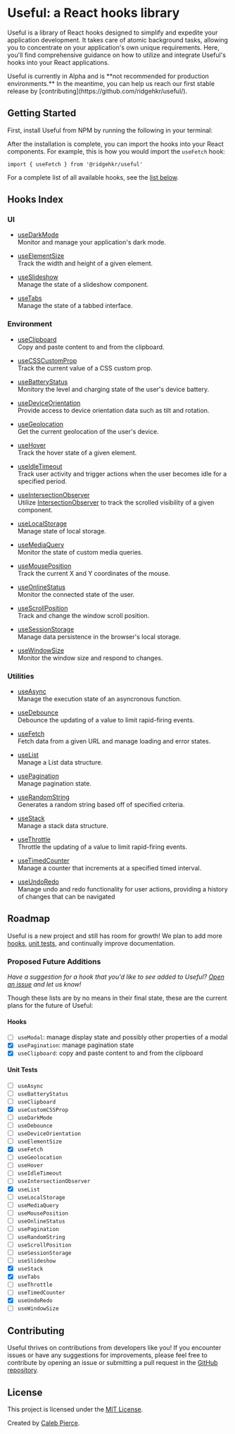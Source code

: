 
# Useful: a React hooks library

Useful is a library of React hooks designed to simplify and expedite your application development. It takes care of atomic background tasks, allowing you to concentrate on your application's own unique requirements. Here, you'll find comprehensive guidance on how to utilize and integrate Useful's hooks into your React applications.

<Callout emoji='⚠️'>
  Useful is currently in Alpha and is **not recommended for production
  environments.** In the meantime, you can help us reach our first stable
  release by [contributing](https://github.com/ridgehkr/useful/).
</Callout>

## Getting Started

First, install Useful from NPM by running the following in your terminal:

<Install />

After the installation is complete, you can import the hooks into your React components. For example, this is how you would import the `useFetch` hook:

```tsx
import { useFetch } from '@ridgehkr/useful'
```

For a complete list of all available hooks, see the [list below](#hooks-index).

## Hooks Index

### UI

- [useDarkMode](/hooks/useDarkMode)\
  Monitor and manage your application's dark mode.

- [useElementSize](/hooks/useElementSize)\
  Track the width and height of a given element.

- [useSlideshow](/hooks/useSlideshow)\
  Manage the state of a slideshow component.

- [useTabs](/hooks/useTabs)\
  Manage the state of a tabbed interface.

### Environment

- [useClipboard](/hooks/useClipboard)\
  Copy and paste content to and from the clipboard.

- [useCSSCustomProp](/hooks/useCustomCSSProp)\
  Track the current value of a CSS custom prop.

- [useBatteryStatus](/hooks/useBatteryStatus)\
  Monitory the level and charging state of the user's device battery.

- [useDeviceOrientation](/hooks/useDeviceOrientation)\
  Provide access to device orientation data such as tilt and rotation.

- [useGeolocation](/hooks/useGeolocation)\
  Get the current geolocation of the user's device.

- [useHover](/hooks/useHover)\
  Track the hover state of a given element.

- [useIdleTimeout](/hooks/useIdleTimeout)\
  Track user activity and trigger actions when the user becomes idle for a specified period.

- [useIntersectionObserver](/hooks/useIntersectionObserver)\
  Utilize [IntersectionObserver](https://developer.mozilla.org/en-US/docs/Web/API/Intersection_Observer_API) to track the scrolled visibility of a given component.

- [useLocalStorage](/hooks/useLocalStorage)\
  Manage state of local storage.

- [useMediaQuery](/hooks/useMediaQuery)\
  Monitor the state of custom media queries.

- [useMousePosition](/hooks/useMousePosition)\
  Track the current X and Y coordinates of the mouse.

- [useOnlineStatus](/hooks/useOnlineStatus)\
  Monitor the connected state of the user.

- [useScrollPosition](/hooks/useScrollPosition)\
  Track and change the window scroll position.

- [useSessionStorage](/hooks/useSessionStorage)\
  Manage data persistence in the browser's local storage.

- [useWindowSize](/hooks/useWindowSize)\
  Monitor the window size and respond to changes.

### Utilities

- [useAsync](/hooks/useAsync)\
  Manage the execution state of an asyncronous function.

- [useDebounce](/hooks/useDebounce)\
  Debounce the updating of a value to limit rapid-firing events.

- [useFetch](/hooks/useFetch)\
  Fetch data from a given URL and manage loading and error states.

- [useList](/hooks/useList)\
  Manage a List data structure.

- [usePagination](/hooks/usePagination)\
  Manage pagination state.

- [useRandomString](/hooks/useRandomString)\
  Generates a random string based off of specified criteria.

- [useStack](/hooks/useStack)\
  Manage a stack data structure.

- [useThrottle](/hooks/useThrottle)\
  Throttle the updating of a value to limit rapid-firing events.

- [useTimedCounter](/hooks/useTimedCounter)\
  Manage a counter that increments at a specified timed interval.

- [useUndoRedo](/hooks/useUndoRedo)\
  Manage undo and redo functionality for user actions, providing a history of changes that can be navigated

## Roadmap

Useful is a new project and still has room for growth! We plan to add more [hooks](#proposed-future-additions), [unit tests](#unit-tests), and continually improve documentation.

### Proposed Future Additions

_Have a suggestion for a hook that you'd like to see added to Useful? [Open an issue](https://github.com/ridgehkr/useful/issues/new) and let us know!_

Though these lists are by no means in their final state, these are the current plans for the future of Useful:

#### Hooks

- [ ] `useModal`: manage display state and possibly other properties of a modal
- [x] `usePagination`: manage pagination state
- [x] `useClipboard`: copy and paste content to and from the clipboard

#### Unit Tests

- [ ] `useAsync`
- [ ] `useBatteryStatus`
- [ ] `useClipboard`
- [x] `useCustomCSSProp`
- [ ] `useDarkMode`
- [ ] `useDebounce`
- [ ] `useDeviceOrientation`
- [ ] `useElementSize`
- [x] `useFetch`
- [ ] `useGeolocation`
- [ ] `useHover`
- [ ] `useIdleTimeout`
- [ ] `useIntersectionObserver`
- [x] `useList`
- [ ] `useLocalStorage`
- [ ] `useMediaQuery`
- [ ] `useMousePosition`
- [ ] `useOnlineStatus`
- [ ] `usePagination`
- [ ] `useRandomString`
- [ ] `useScrollPosition`
- [ ] `useSessionStorage`
- [ ] `useSlideshow`
- [x] `useStack`
- [x] `useTabs`
- [ ] `useThrottle`
- [ ] `useTimedCounter`
- [x] `useUndoRedo`
- [ ] `useWindowSize`

## Contributing

Useful thrives on contributions from developers like you! If you encounter issues or have any suggestions for improvements, please feel free to contribute by opening an issue or submitting a pull request in the [GitHub repository](https://github.com/ridgehkr/useful).

## License

This project is licensed under the [MIT License](https://github.com/ridgehkr/hooks/blob/master/LICENSE.txt).

Created by [Caleb Pierce](https://calebpierce.dev).
